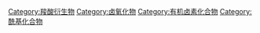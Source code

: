 {{catmore}}
{{Commons cat|Acyl halides}}

[[Category:羧酸衍生物|Category:羧酸衍生物]]
[[Category:卤氧化物|Category:卤氧化物]]
[[Category:有机卤素化合物|Category:有机卤素化合物]]
[[Category:酰基化合物|Category:酰基化合物]]